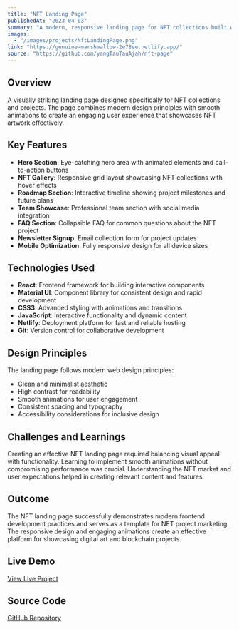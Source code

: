 ```yaml
---
title: "NFT Landing Page"
publishedAt: "2023-04-03"
summary: "A modern, responsive landing page for NFT collections built with React and Material UI, featuring stunning visuals and smooth animations."
images:
  - "/images/projects/NftLandingPage.png"
link: "https://genuine-marshmallow-2e78ee.netlify.app/"
source: "https://github.com/yangTauTauAjah/nft-page"
---
```


## Overview

A visually striking landing page designed specifically for NFT collections and projects. The page combines modern design principles with smooth animations to create an engaging user experience that showcases NFT artwork effectively.

## Key Features

- **Hero Section**: Eye-catching hero area with animated elements and call-to-action buttons
- **NFT Gallery**: Responsive grid layout showcasing NFT collections with hover effects
- **Roadmap Section**: Interactive timeline showing project milestones and future plans
- **Team Showcase**: Professional team section with social media integration
- **FAQ Section**: Collapsible FAQ for common questions about the NFT project
- **Newsletter Signup**: Email collection form for project updates
- **Mobile Optimization**: Fully responsive design for all device sizes

## Technologies Used

- **React**: Frontend framework for building interactive components
- **Material UI**: Component library for consistent design and rapid development
- **CSS3**: Advanced styling with animations and transitions
- **JavaScript**: Interactive functionality and dynamic content
- **Netlify**: Deployment platform for fast and reliable hosting
- **Git**: Version control for collaborative development

## Design Principles

The landing page follows modern web design principles:
- Clean and minimalist aesthetic
- High contrast for readability
- Smooth animations for user engagement
- Consistent spacing and typography
- Accessibility considerations for inclusive design

## Challenges and Learnings

Creating an effective NFT landing page required balancing visual appeal with functionality. Learning to implement smooth animations without compromising performance was crucial. Understanding the NFT market and user expectations helped in creating relevant content and features.

## Outcome

The NFT landing page successfully demonstrates modern frontend development practices and serves as a template for NFT project marketing. The responsive design and engaging animations create an effective platform for showcasing digital art and blockchain projects.

## Live Demo

[View Live Project](https://genuine-marshmallow-2e78ee.netlify.app/)

## Source Code

[GitHub Repository](https://github.com/yangTauTauAjah/nft-page) 